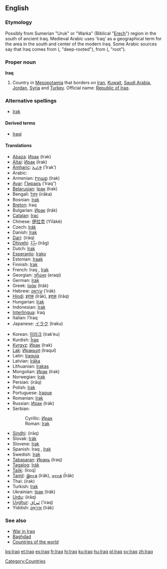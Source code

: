 {{wikipedia}}
==English==

===Etymology===
Possibly from Sumerian "Uruk" or "Warka" (Biblical "[[Erech]]") region in the south of ancient Iraq. Medieval Arabic uses 'Iraq' as a geographical term for the area in the south and center of the modern Iraq. Some Arabic sources say that Iraq comes from {{ARchar|[[عريق]]}} ({{IPAchar|ʕarí:q}}, "deep-rooted"), from {{ARchar|[[عرق]]}} ({{IPAchar|ʕirq}}, "root").
   
===Proper noun===
'''Iraq'''

# Country in [[Mesopotamia]] that borders on [[Iran]], [[Kuwait]], [[Saudi Arabia]], [[Jordan]], [[Syria]] and [[Turkey]]. Official name: [[Republic of Iraq]].

===Alternative spellings===
*[[Irak]]

====Derived terms====
*[[Iraqi]]

====Translations====
{{top}}
*[[Abaza]]: [[Ирак]] (Irak)
*[[Altai]]: [[Ирак]] (Irak)
*[[Amharic]]: [[ኢራቅ]] (’Irak’)
*Arabic: {{ARchar|[[العراق]]}} {{IPAchar|(al-ʕirá:q)}}
*Armenian: [[Իրաք]] (Irak)
*[[Avar]]: [[ГІиракъ]] (’Iraq”)
*[[Belarusian]]: [[Ірак]] (Irak) {{m}}
*Bengali: [[ইরাক]] (irāka)
*Bosnian: [[Irak#Bosnian|Irak]] {{m}}
*[[Breton]]: Iraq
*Bulgarian: [[Ирак]] (Irák) {{m}}
*[[Catalan]]: [[Irac]]
*Chinese: [[伊拉克]] (Yīlàkè)
*Czech: [[Irák]] {{m}}
*Danish: [[Irak]]
*[[Dari]]: {{FAchar|[[عراق]]}} (irāq)
*[[Dhivehi]]: [[އިރާގް]] (Irāg)
*Dutch: [[Irak]]
*[[Esperanto]]: [[Irako]]
*Estonian: [[Iraak]]
*Finnish: [[Irak]]
*French: Iraq {{m}}, [[Irak]] {{m}}
*Georgian: [[ერაყი]] (eraqi)
*German: [[Irak]] {{m}}
*Greek: [[Ιράκ]] (Irák) {{n}}
*Hebrew: [[עיראק]] (’irák)
*[[Hindi]]: [[इराक]] (Irāk), [[इराक़]] (Irāq)
*Hungarian: [[Irak]]
*Indonesian: [[Irak]]
*[[Interlingua]]: Iraq
*Italian: l’Iraq {{m}}
*Japanese: [[イラク]] (Iraku)
{{mid}}
*Korean: [[이라크]] (Irak’eu)
*Kurdish: [[Îraq]]
*[[Kyrgyz]]: [[Ирак]] (Irak)
*[[Lak]]: [[Иракьул]] (Iraqul)
*Latin: [[Iraquia]] {{f}}
*Latvian: [[Irāka]]
*Lithuanian: [[Irakas]]
*Mongolian: [[Ирак]] (Irak)
*Norwegian: [[Irak]]
*Persian: {{FAchar|[[عراق]]}} (irāq)
*Polish: [[Irak]] {{m}}
*Portuguese: [[Iraque]]
*Romanian: [[Irak]] {{n}}
*Russian: [[Ирак]] (Irák) {{m}}
*Serbian:
*:Cyrillic: [[Ирак#Serbian|Ирак]] {{m}}
*:Roman: [[Irak#Serbian|Irak]] {{m}}
*[[Sindhi]]: {{SDchar[[عراق]]}} (irāq)
*Slovak: [[Irák]]
*Slovene: [[Irak]]
*Spanish: Iraq {{m}}, [[Irak]] {{m}}
*Swedish: [[Irak]]
*[[Tabasaran]]: [[Иракь]] (Iraq)
*[[Tagalog]]: [[Irák]]
*[[Tajik]]: {{RUchar|[[Ироқ]]}} (Iroq)
*[[Tamil]]: [[இராக்]] (Irāk), [[ஈராக்]] (Īrāk)
*Thai: {{THchar|[[อิรัก]]}} (irak)
*Turkish: [[Irak]]
*Ukrainian: [[Ірак]] (Irák) {{m}}
*[[Urdu]]: {{URchar|[[عراق]]}} (irāq)
*[[Uyghur]]: [[ﺋﯩﺮﺍﻕ]] (’iraq)
*Yiddish: [[איראַק]] (Irák)
{{bottom}}

===See also===
*[[War in Iraq]]
*[[Baghdad]]
*[[Countries of the world]]

[[Category:Countries]]

[[bg:Iraq]]
[[et:Iraq]]
[[es:Iraq]]
[[fr:Iraq]]
[[hi:Iraq]]
[[ku:Iraq]]
[[hu:Iraq]]
[[pl:Iraq]]
[[sv:Iraq]]
[[zh:Iraq]]